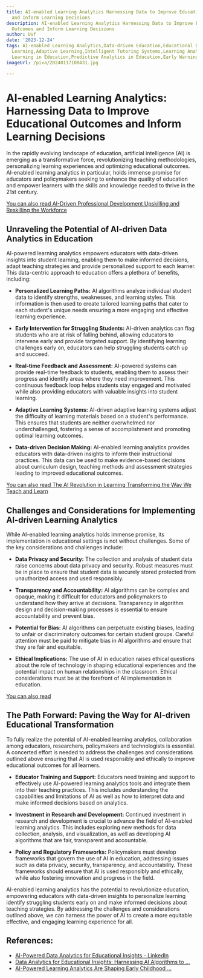 ```yaml
---
title: AI-enabled Learning Analytics Harnessing Data to Improve Educational Outcomes
  and Inform Learning Decisions
description: AI-enabled Learning Analytics Harnessing Data to Improve Educational
  Outcomes and Inform Learning Decisions
author: Usf
date: '2023-12-24'
tags: AI-enabled Learning Analytics,Data-driven Education,Educational Data Mining,Personalized
  Learning,Adaptive Learning,Intelligent Tutoring Systems,Learning Analytics Dashboards,Machine
  Learning in Education,Predictive Analytics in Education,Early Warning Systems
imageUrl: /pixa/20240117100431.jpg

---
```

# AI-enabled Learning Analytics: Harnessing Data to Improve Educational Outcomes and Inform Learning Decisions

In the rapidly evolving landscape of education, artificial intelligence (AI) is emerging as a transformative force, revolutionizing teaching methodologies, personalizing learning experiences and optimizing educational outcomes. AI-enabled learning analytics in particular, holds  immense  promise for educators and policymakers seeking to enhance the  quality of education and empower learners with  the skills and knowledge needed to thrive in  the 21st  century.

[You can also read AI-Driven Professional  Development Upskilling and Reskilling the Workforce](AI-Driven%20Professional%20Development%20Upskilling%20and%20Reskilling%20the%20Workforce)


## Unraveling the  Potential of AI-driven Data Analytics in Education

AI-powered learning  analytics empowers educators with data-driven insights into  student  learning, enabling them to make informed decisions, adapt teaching strategies and provide personalized support to  each learner. This data-centric approach to education offers a  plethora of benefits, including:

* **Personalized Learning Paths:** AI algorithms analyze individual student data to identify strengths, weaknesses,  and learning  styles. This information is then used to create tailored learning paths that cater to each student's unique needs ensuring a  more engaging and effective  learning experience.

* **Early Intervention for Struggling Students:** AI-driven analytics can flag students  who are at risk  of falling behind, allowing educators to  intervene early and provide targeted support. By identifying  learning challenges early on, educators can help struggling students catch  up and succeed.

* **Real-time Feedback and  Assessment:** AI-powered systems can provide real-time feedback  to students, enabling them to assess their progress and  identify  areas where they need improvement. This continuous feedback loop helps students stay engaged and motivated while also providing educators with valuable insights into student learning.

* **Adaptive Learning Systems:** AI-driven adaptive learning systems adjust the difficulty of learning materials based on a student's performance. This ensures that students are neither overwhelmed nor underchallenged, fostering a sense of accomplishment  and promoting optimal learning outcomes.

* **Data-driven Decision Making:** AI-enabled learning analytics  provides educators with data-driven insights to inform their instructional practices. This  data can  be used to make evidence-based decisions about curriculum design, teaching  methods  and assessment strategies leading to improved educational outcomes.

[You can also read The AI Revolution in Learning Transforming the Way We Teach and  Learn](The%20AI%20Revolution%20in%20Learning%20Transforming%20the%20Way%20We%20Teach%20and%20Learn)


## Challenges and Considerations for Implementing AI-driven Learning Analytics

While AI-enabled learning analytics holds immense promise, its implementation in  educational settings  is not without challenges.  Some of the key considerations and challenges include:

* **Data Privacy and Security:** The collection and  analysis of student data raise concerns about data privacy and security. Robust measures must be in place to ensure that student  data is securely stored protected from unauthorized access and used responsibly.

* **Transparency and Accountability:** AI algorithms can be complex and opaque, making it difficult  for educators and policymakers to understand how they arrive at decisions. Transparency in algorithm design and decision-making processes is essential to ensure accountability and prevent bias.

*  **Potential for Bias:** AI algorithms can perpetuate existing biases, leading  to unfair or discriminatory outcomes for certain student groups. Careful attention must be paid to mitigate bias in AI algorithms  and ensure that they are fair and  equitable.

* **Ethical Implications:**  The use of AI in education raises  ethical  questions about the role of technology in shaping educational experiences and the  potential impact on human relationships in  the classroom. Ethical considerations must  be at  the forefront of AI implementation in education.

[You can also read ]()


## The Path  Forward: Paving the Way for  AI-driven Educational Transformation

To fully realize  the potential of AI-enabled learning analytics, collaboration among educators, researchers, policymakers and technologists is essential. A concerted effort is needed to address the challenges and considerations outlined above ensuring that AI is used responsibly and ethically to improve educational outcomes for all  learners.

* **Educator Training and  Support:** Educators need training and support to effectively use AI-powered  learning analytics tools  and integrate them into their  teaching practices. This includes  understanding the capabilities and limitations of AI as well as how to interpret data and make informed decisions based on analytics.

* **Investment in Research and Development:** Continued investment in research  and development is  crucial to advance the field of AI-enabled learning analytics. This includes exploring new methods for  data collection, analysis, and  visualization, as well  as developing AI algorithms that are fair,  transparent and accountable.

* **Policy and Regulatory Frameworks:**  Policymakers  must develop frameworks that govern the use of AI  in education, addressing issues such as data privacy, security, transparency, and accountability. These frameworks should ensure that AI  is used responsibly and ethically,  while  also fostering innovation and progress in the field.

AI-enabled learning analytics has  the potential to revolutionize education,  empowering educators with data-driven insights to personalize learning identify struggling students early on and make  informed decisions about  teaching  strategies. By addressing the challenges and considerations outlined above,  we can harness the power of AI to create a more equitable effective, and engaging  learning experience for all.

## References:
- [AI-Powered Data Analytics for Educational Insights - LinkedIn](https://www.linkedin.com/pulse/unveiling-pedagogical-potential-ai-powered-data-luis-palma-pires-tgkcf?trk=article-ssr-frontend-pulse_more-articles_related-content-card)
- [Data Analytics for Educational Insights: Harnessing AI Algorithms to ...](https://www.linkedin.com/pulse/data-analytics-educational-insights-harnessing-ai-luis-palma-pires-axw3f?trk=article-ssr-frontend-pulse_more-articles_related-content-card)
- [AI-Powered Learning Analytics Are Shaping Early Childhood ...](https://ceinternational1892.org/article/how-ai-powered-learning-analytics-are-shaping-early-childhood-education-and-instruction/)
